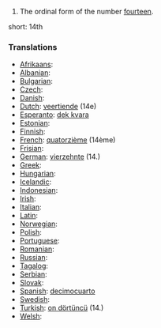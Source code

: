 # The ordinal form of the number [[fourteen]].

short: 14th

===Translations===

* [[Afrikaans]]: [[]]
* [[Albanian]]: [[]]
* [[Bulgarian]]: [[]]
* [[Czech]]: [[]]
* [[Danish]]: [[]]
* [[Dutch]]: [[veertiende]] (14e)
* [[Esperanto]]: [[dek kvara]]
* [[Estonian]]: [[]]
* [[Finnish]]: [[]]
* [[French]]: [[quatorzième]] (14ème)
* [[Frisian]]: [[]]
* [[German]]: [[vierzehnte]] (14.)
* [[Greek]]: [[]]
* [[Hungarian]]: [[]]
* [[Icelandic]]: [[]]
* [[Indonesian]]: [[]]
* [[Irish]]: [[]]
* [[Italian]]: [[]]
* [[Latin]]: [[]]
* [[Norwegian]]: [[]]
* [[Polish]]: [[]]
* [[Portuguese]]: [[]]
* [[Romanian]]: [[]]
* [[Russian]]: [[]]
* [[Tagalog]]: [[]]
* [[Serbian]]: [[]]
* [[Slovak]]: [[]]
* [[Spanish]]: [[decimocuarto]]
* [[Swedish]]: [[]]
* [[Turkish]]: [[on dörtüncü]] (14.)
* [[Welsh]]: [[]]